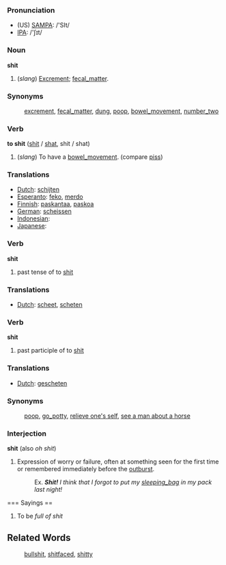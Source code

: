 === Pronunciation ===
*(US) [[w:SAMPA|SAMPA]]: /'SIt/
*[[w:IPA|IPA]]: /'ʃɪt/

=== Noun ===

'''shit'''

# (''slang'') [[Excrement]]; [[fecal_matter]].

=== Synonyms ===

:[[excrement]], [[fecal_matter]], [[dung]], [[poop]], [[bowel_movement]], [[number_two]]

=== Verb ===

'''to shit''' ([[shit]] / [[shat]], shit / shat)

# (''slang'') To have a [[bowel_movement]]. (compare [[piss]])

=== Translations ===
*[[Dutch]]: [[schijten]]
*[[Esperanto]]: [[feko]], [[merdo]]
*[[Finnish]]: [[paskantaa]], [[paskoa]]
*[[German]]: [[scheissen]]
*[[Indonesian]]: [[]]
*[[Japanese]]: [[]]

=== Verb ===

'''shit'''

# past tense of to [[shit]]

=== Translations ===
*[[Dutch]]: [[scheet]], [[scheten]]

=== Verb ===

'''shit'''

# past participle of to [[shit]]

=== Translations ===
*[[Dutch]]: [[gescheten]]

=== Synonyms ===
:[[poop]], [[go_potty]], [[relieve one's self]], [[see a man about a horse]]

=== Interjection ===

'''shit''' (also ''oh shit'')

# Expression of worry or failure, often at something seen for the first time or remembered immediately before the [[outburst]].
#:Ex. '' '''Shit!''' I think that I forgot to put my [[sleeping_bag]] in my pack last night!''

=== Sayings ==

# To be ''full of shit''


==Related Words==
:[[bullshit]], [[shitfaced]], [[shitty]]
